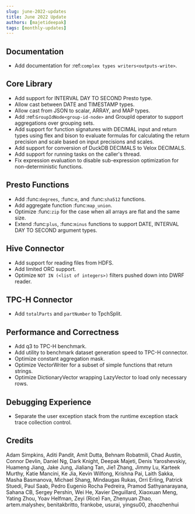 ```yaml
---
slug: june-2022-updates
title: June 2022 Update
authors: [majetideepak]
tags: [monthly-updates]
---
```



## Documentation

* Add documentation for :ref:`complex types writers<outputs-write>`.

## Core Library

* Add support for INTERVAL DAY TO SECOND Presto type.
* Allow cast between DATE and TIMESTAMP types.
* Allow cast from JSON to scalar, ARRAY, and MAP types.
* Add :ref:`GroupIdNode<group-id-node>` and GroupId operator to support aggregations over grouping sets.
* Add support for function signatures with DECIMAL input and return types using flex and bison to evaluate formulas for calculating the return precision and scale based on input precisions and scales.
* Add support for conversion of DuckDB DECIMALS to Velox DECIMALS.
* Add support for running tasks on the caller's thread.
* Fix expression evaluation to disable sub-expression optimization for non-deterministic functions.

## Presto Functions

* Add :func:`degrees`, :func:`e`, and :func:`sha512` functions.
* Add aggregate function :func:`map_union`.
* Optimize :func:`zip` for the case when all arrays are flat and the same size.
* Extend :func:`plus`, :func:`minus` functions to support DATE, INTERVAL DAY TO SECOND argument types.

## Hive Connector

* Add support for reading files from HDFS.
* Add limited ORC support.
* Optimize `NOT IN (<list of integers>)` filters pushed down into DWRF reader.

## TPC-H Connector

* Add `totalParts` and `partNumber` to TpchSplit.

## Performance and Correctness

* Add q3 to TPC-H benchmark.
* Add utility to benchmark dataset generation speed to TPC-H connector.
* Optimize constant aggregation mask.
* Optimize VectorWriter for a subset of simple functions that return strings.
* Optimize DictionaryVector wrapping LazyVector to load only necessary rows.

## Debugging Experience

* Separate the user exception stack from the runtime exception stack trace collection control.

## Credits

Adam Simpkins, Aditi Pandit, Amit Dutta, Behnam Robatmili, Chad Austin,
Connor Devlin, Daniel Ng, Dark Knight, Deepak Majeti, Denis Yaroshevskiy,
Huameng Jiang, Jake Jung, Jialiang Tan, Jie1 Zhang, Jimmy Lu, Karteek Murthy,
Katie Mancini, Ke Jia, Kevin Wilfong, Krishna Pai, Laith Sakka, Masha Basmanova,
Michael Shang, Mindaugas Rukas, Orri Erling, Patrick Stuedi, Paul Saab,
Pedro Eugenio Rocha Pedreira, Pramod Sathyanarayana, Sahana CB, Sergey Pershin,
Wei He, Xavier Deguillard, Xiaoxuan Meng, Yating Zhou, Yoav Helfman, Zeyi (Rice) Fan,
Zhenyuan Zhao, artem.malyshev, benitakbritto, frankobe, usurai, yingsu00, zhaozhenhui
